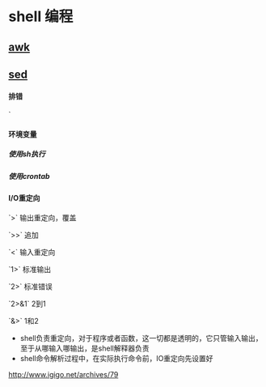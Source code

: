 = shell 编程 =

== [[awk|awk]] ==

== [[sed|sed]] ==

==== 排错 ====
`

==== 环境变量 ====
===== 使用sh执行 =====

===== 使用crontab =====

==== I/O重定向 ====
`>` 输出重定向，覆盖

`>>` 追加

`<` 输入重定向

`1>` 标准输出

`2>` 标准错误

`2>&1` 2到1

`&>` 1和2

* shell负责重定向，对于程序或者函数，这一切都是透明的，它只管输入输出，至于从哪输入哪输出，是shell解释器负责
* shell命令解析过程中，在实际执行命令前，IO重定向先设置好

[[http://www.igigo.net/archives/79]]
